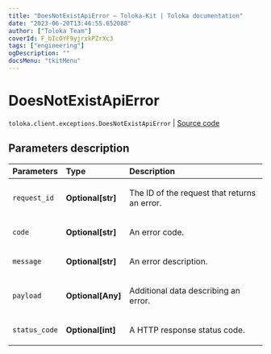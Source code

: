 ```yaml
---
title: "DoesNotExistApiError — Toloka-Kit | Toloka documentation"
date: "2023-06-20T13:46:55.652088"
author: ["Toloka Team"]
coverId: F_bIcOYF9yjrxkPZrXc3
tags: ["engineering"]
ogDescription: ""
docsMenu: "tkitMenu"
---
```


# DoesNotExistApiError

`toloka.client.exceptions.DoesNotExistApiError` | [Source code](https://github.com/Toloka/toloka-kit/blob/v1.2.0/src/client/exceptions.py#L130)

## Parameters description

| Parameters | Type | Description |
| :----------| :----| :-----------|
`request_id`|**Optional\[str\]**|<p>The ID of the request that returns an error.</p>
`code`|**Optional\[str\]**|<p>An error code.</p>
`message`|**Optional\[str\]**|<p>An error description.</p>
`payload`|**Optional\[Any\]**|<p>Additional data describing an error.</p>
`status_code`|**Optional\[int\]**|<p>A HTTP response status code.</p>